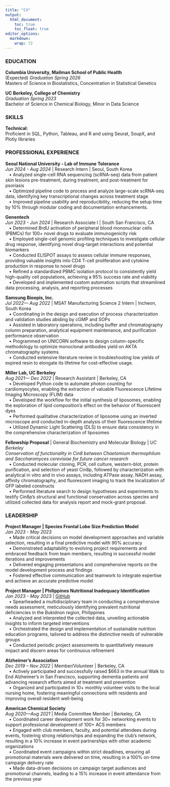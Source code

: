 ```yaml
---
title: "CV"
output: 
  html_document:
    toc: true
    toc_float: true
editor_options: 
  markdown: 
    wrap: 72
---
```


### EDUCATION 

**Columbia University, Mailman School of Public Health** <br /> (Expected) *Graduation Spring 2026*
<br /> Masters of Science in Biostatistics, Concentration in Statistical Genetics

**UC Berkeley, College of Chemistry** <br /> *Graduation Spring 2023*
<br /> Bachelor of Science in Chemical Biology, Minor in Data Science

### SKILLS

**Technical:**
<br />Proficient in SQL, Python, Tableau, and R and
using Seurat, SoupX, and Plotly libraries

### PROFESSIONAL EXPERIENCE

**Seoul National University - Lab of Immune Tolerance**
<br />*Jun 2024 - Aug 2024* | Research Intern | Seoul, South Korea  
&nbsp; &nbsp;• Analyzed single-cell RNA sequencing (scRNA-seq) data from patient skin
lesions pre-treatment, during treatment, and post-treatment for psoriasis
<br />&nbsp; &nbsp;• Optimized pipeline code to process and analyze large-scale scRNA-seq
data, identifying key transcriptional changes across treatment stage
<br />&nbsp; &nbsp;• Improved pipeline usability and reproducibility, reducing the setup
time by 10% through modular coding and documentation enhancements.

**Genentech**
<br /> *Jun 2023 - Jun 2024* | Research Associate I | South San Francisco, CA
<br />&nbsp; &nbsp;• Determined BrdU activation of peripheral blood mononuclear cells
(PBMCs) for 100+ novel drugs to evaluate immunogenicity risk
<br />&nbsp; &nbsp;• Employed single-cell genomic profiling techniques to investigate
cellular drug response, identifying novel drug-target interactions and
potential biomarkers
<br />&nbsp; &nbsp;• Conducted ELISPOT assays to assess cellular immune responses, providing valuable insights into CD4 T-cell proliferation and cytokine production in response to novel drugs
<br />&nbsp; &nbsp;• Refined a standardized PBMC isolation protocol to consistently yield
high-quality cell populations, achieving a 95% success rate and viability
<br />&nbsp; &nbsp;• Developed and implemented custom automation scripts that streamlined
data processing, analysis, and reporting processes

**Samsung Bioepis, Inc.**
<br />*Jul 2022— Aug 2022* | MSAT Manufacturing Science 2 Intern | Incheon, South Korea 
<br />&nbsp; &nbsp;• Coordinating in the design and execution of process characterization
and validation studies abiding by cGMP and SOPs
<br />&nbsp; &nbsp;• Assisted in laboratory operations, including buffer and chromatography column preparation, analytical equipment maintenance, and purification performance observation
<br />&nbsp; &nbsp;• Programmed on UNICORN software to design column-specific methodology
to optimize monoclonal antibodies yield on AKTA chromatography systems
<br />&nbsp; &nbsp;• Conducted extensive literature review in troubleshooting low yields of expired resin to elongate its lifetime for cost-effective usage.

**Miller Lab, UC Berkeley**
<br />*Aug 2021— Dec 2022* | Research Assistant | Berkeley, CA
<br />&nbsp; &nbsp;• Developed Python code to automate photon counting for cardiomyocytes, enabling the extraction of valuable Fluorescence Lifetime Imaging Microscopy (FLIM) data
<br />&nbsp; &nbsp;• Developed the workflow for the initial synthesis of liposomes,
enabling the exploration of lipid composition’s effect on the behavior of fluorescent dyes
<br />&nbsp; &nbsp;• Performed qualitative characterization of liposome using an inverted microscope and conducted in-depth analysis of their fluorescence lifetime
<br />&nbsp; &nbsp;• Utilized Dynamic Light Scattering (DLS) to ensure data consistency in the comprehensive characterization of liposomes

**Fellowship Proposal** | General Biochemistry and Molecular Biology | *UC Berkeley*
<br />*Conservation of functionality in Cin8 between Chaetomium thermophilum
and Saccharomyces cerevisiae for future cancer research*
<br />&nbsp; &nbsp;• Conducted molecular cloning, PCR, cell culture, western-blot, protein purification, and selection of yeast Cin8p, followed by characterization with analytical in vitro and in vivo assays, including ATPase assay, NADH assay, affinity chromatography, and fluorescent imaging to track the localization of GFP labeled constructs
<br />&nbsp; &nbsp;• Performed literature search to design hypotheses and experiments to testify Cin8p’s structural and functional conservation across species and utilized collected data for analysis report and mock-grant proposal.

### LEADERSHIP

**Project Manager | Species Frontal Lobe Size Prediction Model** 
<br />*Jan 2023 - May 2023*
<br />&nbsp; &nbsp;• Made critical decisions on model development approaches and variable
selection, resulting in a final predictive model with 90% accuracy
<br />&nbsp; &nbsp;• Demonstrated adaptability to evolving project requirements and embraced feedback from team members, resulting in successful model iterations and improvements
<br />&nbsp; &nbsp;• Delivered engaging presentations and comprehensive reports on the model development process and findings
<br />&nbsp; &nbsp;• Fostered effective communication and teamwork to integrate expertise
and achieve an accurate predictive model

**Project Manager | Philippines Nutritional Inadequacy Identification**
<br />*Jan 2023 - May 2023* | [GitHub](https://github.com/lizchoi918/indp_project)
<br />&nbsp; &nbsp;• Spearheaded a multidisciplinary team in conducting a comprehensive needs assessment, meticulously identifying prevalent nutritional deficiencies in the Bukidnon region, Philippines
<br />&nbsp; &nbsp;• Analyzed and interpreted the collected data, unveiling actionable insights to inform targeted interventions
<br />&nbsp; &nbsp;• Orchestrated the design and implementation of sustainable nutrition
education programs, tailored to address the distinctive needs of vulnerable groups
<br />&nbsp; &nbsp;• Conducted periodic project assessments to quantitatively measure impact and discern areas for continuous refinement

**Alzheimer’s Association** 
<br /> *Dec 2019 – Nov 2022* | Member/Volunteer | Berkeley, CA
<br />&nbsp; &nbsp;• Actively participated and successfully raised \$663 in the annual Walk to End Alzheimer’s in San Francisco, supporting dementia patients and advancing research efforts aimed at treatment and prevention
<br />&nbsp; &nbsp;• Organized and participated in 10+ monthly volunteer visits to the local nursing home, fostering meaningful connections with residents and improving overall resident well-being

**American Chemical Society** 
<br />*Aug 2020—Aug 2021* | Media Committee Member | Berkeley, CA
<br />&nbsp; &nbsp;• Coordinated career development work for 30+ networking events to support professional development of 100+ ACS members
<br />&nbsp; &nbsp;• Engaged with club members, faculty, and potential attendees during events, fostering strong relationships and expanding the club's network, resulting in a 10% increase in event partnerships with other academic organizations
<br />&nbsp; &nbsp;• Coordinated event campaigns within strict deadlines, ensuring all promotional materials were delivered on time, resulting in a 100% on-time campaign delivery rate
<br />&nbsp; &nbsp;• Made data-driven decisions on campaign target audiences and promotional channels, leading to a 15% increase in event attendance from the previous year
